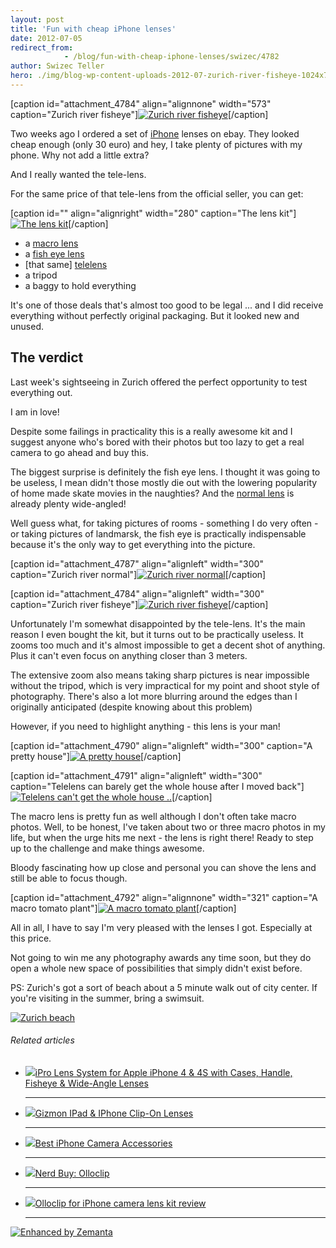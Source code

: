```yaml
---
layout: post
title: 'Fun with cheap iPhone lenses'
date: 2012-07-05
redirect_from: 
            - /blog/fun-with-cheap-iphone-lenses/swizec/4782
author: Swizec Teller
hero: ./img/blog-wp-content-uploads-2012-07-zurich-river-fisheye-1024x764.jpg
---
```

\[caption id="attachment_4784" align="alignnone" width="573" caption="Zurich river fisheye"][![Zurich river fisheye](./img/blog-wp-content-uploads-2012-07-zurich-river-fisheye-1024x764.jpg "Zurich river fisheye")](http://swizec.com/blog/wp-content/uploads/2012/07/zurich-river-fisheye.jpg)\[/caption]



Two weeks ago I ordered a set of [iPhone](http://www.apple.com/iphone "iPhone") lenses on ebay. They looked cheap enough (only 30 euro) and hey, I take plenty of pictures with my phone. Why not add a little extra?



And I really wanted the tele-lens.



For the same price of that tele-lens from the official seller, you can get:



\[caption id="" align="alignright" width="280" caption="The lens kit"][![The lens kit](./img/tumblr_m6osxdwjBO1qekjngo1_500.jpg "The lens kit")](http://instagram.com/p/Msu2tAExgw/)\[/caption]

- a [macro lens](http://en.wikipedia.org/wiki/Macrophotography "Macrophotography")
- a [fish eye lens](http://en.wikipedia.org/wiki/Fisheye_lens "Fisheye lens")
- \[that same] [telelens](http://en.wikipedia.org/wiki/Telephoto_lens)
- a tripod
- a baggy to hold everything

It's one of those deals that's almost too good to be legal ... and I did receive everything without perfectly original packaging. But it looked new and unused.

## The verdict

Last week's sightseeing in Zurich offered the perfect opportunity to test everything out.



I am in love!



Despite some failings in practicality this is a really awesome kit and I suggest anyone who's bored with their photos but too lazy to get a real camera to go ahead and buy this.



The biggest surprise is definitely the fish eye lens. I thought it was going to be useless, I mean didn't those mostly die out with the lowering popularity of home made skate movies in the naughties? And the [normal lens](http://en.wikipedia.org/wiki/Normal_lens "Normal lens") is already plenty wide-angled!



Well guess what, for taking pictures of rooms - something I do very often - or taking pictures of landmarsk, the fish eye is practically indispensable because it's the only way to get everything into the picture.



\[caption id="attachment_4787" align="alignleft" width="300" caption="Zurich river normal"][![Zurich river normal](./img/blog-wp-content-uploads-2012-07-zurich-river-300x224.jpg "Zurich river normal")](http://swizec.com/blog/wp-content/uploads/2012/07/zurich-river.jpg)\[/caption]



\[caption id="attachment_4784" align="alignleft" width="300" caption="Zurich river fisheye"][![Zurich river fisheye](./img/blog-wp-content-uploads-2012-07-zurich-river-fisheye-300x224.jpg "Zurich river fisheye")](http://swizec.com/blog/wp-content/uploads/2012/07/zurich-river-fisheye.jpg)\[/caption]



Unfortunately I'm somewhat disappointed by the tele-lens. It's the main reason I even bought the kit, but it turns out to be practically useless. It zooms too much and it's almost impossible to get a decent shot of anything. Plus it can't even focus on anything closer than 3 meters.



The extensive zoom also means taking sharp pictures is near impossible without the tripod, which is very impractical for my point and shoot style of photography. There's also a lot more blurring around the edges than I originally anticipated (despite knowing about this problem)



However, if you need to highlight anything - this lens is your man!



\[caption id="attachment_4790" align="alignleft" width="300" caption="A pretty house"][![A pretty house](./img/blog-wp-content-uploads-2012-07-pretty-house2-e1341492265181-300x224.jpg "A pretty house")](http://swizec.com/blog/wp-content/uploads/2012/07/pretty-house2.jpg)\[/caption]



\[caption id="attachment_4791" align="alignleft" width="300" caption="Telelens can barely get the whole house after I moved back"][![Telelens can't get the whole house ..](./img/blog-wp-content-uploads-2012-07-pretty-house-telelens-300x224.jpg "Telelens can't get the whole house ..")](http://swizec.com/blog/wp-content/uploads/2012/07/pretty-house-telelens.jpg)\[/caption]



The macro lens is pretty fun as well although I don't often take macro photos. Well, to be honest, I've taken about two or three macro photos in my life, but when the urge hits me next - the lens is right there! Ready to step up to the challenge and make things awesome.



Bloody fascinating how up close and personal you can shove the lens and still be able to focus though.



\[caption id="attachment_4792" align="alignnone" width="321" caption="A macro tomato plant"][![A macro tomato plant](./img/blog-wp-content-uploads-2012-07-macro-lens-e1341492483119-764x1024.jpg "A macro tomato plant")](http://swizec.com/blog/wp-content/uploads/2012/07/macro-lens.jpg)\[/caption]



All in all, I have to say I'm very pleased with the lenses I got. Especially at this price.



Not going to win me any photography awards any time soon, but they do open a whole new space of possibilities that simply didn't exist before.



PS: Zurich's got a sort of beach about a 5 minute walk out of city center. If you're visiting in the summer, bring a swimsuit.



[![Zurich beach](./img/blog-wp-content-uploads-2012-07-zurich-beach-e1341492660981-1024x764.jpg "Zurich beach")](http://swizec.com/blog/wp-content/uploads/2012/07/zurich-beach.jpg)

###### Related articles

- [![](http://i.zemanta.com/noimg_08_80_80.jpg)](http://www.cellularaddons.com/2012/05/ipro-lens-system-for-apple-iphone-4-4s-with-cases-handle-fisheye-wide-angle-lenses/)[iPro Lens System for Apple iPhone 4 & 4S with Cases, Handle, Fisheye & Wide-Angle Lenses](http://www.cellularaddons.com/2012/05/ipro-lens-system-for-apple-iphone-4-4s-with-cases-handle-fisheye-wide-angle-lenses/)



  * * *



- [![](http://i.zemanta.com/88775801_80_80.jpg)](http://blackrockstar.wordpress.com/2012/05/14/gizmon-ipad-iphone-clip-on-lenses/)[Gizmon IPad & IPhone Clip-On Lenses](http://blackrockstar.wordpress.com/2012/05/14/gizmon-ipad-iphone-clip-on-lenses/)



  * * *



- [![](http://i.zemanta.com/87114828_80_80.jpg)](http://abcnews.go.com/Technology/iphone-camera-accessories-best-iphone-lenses-flashes-tripods/story?id=16268582)[Best iPhone Camera Accessories](http://abcnews.go.com/Technology/iphone-camera-accessories-best-iphone-lenses-flashes-tripods/story?id=16268582)



  * * *



- [![](http://i.zemanta.com/89018402_80_80.jpg)](http://thespendicate.typepad.com/my-blog/2012/05/nerd-buy-olloclip.html)[Nerd Buy: Olloclip](http://thespendicate.typepad.com/my-blog/2012/05/nerd-buy-olloclip.html)



  * * *



- [![](http://i.zemanta.com/95428104_80_80.jpg)](http://9to5mac.com/2012/06/20/olloclip-for-iphone-camera-lens-kit-review/)[Olloclip for iPhone camera lens kit review](http://9to5mac.com/2012/06/20/olloclip-for-iphone-camera-lens-kit-review/)



  * * *



[![Enhanced by Zemanta](http://img.zemanta.com/zemified_e.png?x-id=7026883d-8d63-477f-839a-81d68b894a0f)](http://www.zemanta.com/?px "Enhanced by Zemanta")